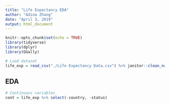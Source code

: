 ```yaml
---
title: "Life Expectancy EDA"
author: "Adina Zhang"
date: "April 3, 2019"
output: html_document
---
```


```r
knitr::opts_chunk$set(echo = TRUE)
library(tidyverse)
library(dplyr)
library(GGally)

# Load dataset
life_exp = read_csv("./Life Expectancy Data.csv") %>% janitor::clean_names()
```


## EDA

```r
# Continuous variables
cont = life_exp %>% select(-country, -status)


```


